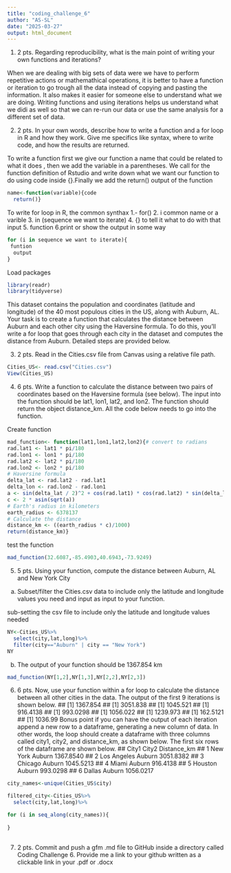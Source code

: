 ```yaml
---
title: "coding_challenge_6"
author: "AS-SL"
date: "2025-03-27"
output: html_document
---
```

1. 2 pts. Regarding reproducibility, what is the main point of writing your own functions
and iterations?


When we are dealing with big sets of data were we have to perform repetitive actions or mathemathical operations, it is better to have a function or iteration to go trough all the data instead of copying and pasting the information. It also makes it easier for someone else to understand what we are doing. Writing functions and using iterations helps us understand what we didi as well so that we can re-run our data or use the same analysis for a different set of data.

2. 2 pts. In your own words, describe how to write a function and a for loop in R and how
they work. Give me specifics like syntax, where to write code, and how the results are
returned.

To write a function first we give our function a name that could be related to what it does , then we add the variable in a parentheses. We call for the function definition of Rstudio and write down what we want our function to do using code inside {}.Finally we add the return() output of the function 
```r
name<-function(variable){code
  return()}
```

To write for loop in R, the common synthax 
  1.- for()
 2. i common name or a varible
 3. in (sequence we want to iterate)
 4. {} to tell it what to do with that input
 5. function
 6.print or show the output in some way

```r
for (i in sequence we want to iterate){
 funtion 
  output 
}
```

Load packages

```r
library(readr)
library(tidyverse)

```



This dataset contains the population and coordinates (latitude and longitude) of the 40 most populous cities in the US, along with Auburn, AL. Your task is to create a function that calculates the distance between Auburn and each other city using the Haversine formula. To do this, you'll write a for loop that goes through each city in the dataset and computes the distance from Auburn. Detailed steps are provided below.

3. 2 pts. Read in the Cities.csv file from Canvas using a relative file path.
```r
Cities_US<- read.csv("Cities.csv")
View(Cities_US)
```

4. 6 pts. Write a function to calculate the distance between two pairs of coordinates based on the Haversine formula (see below). The input into the function should be lat1, lon1, lat2, and lon2. The function should return the object distance_km. All the code below
needs to go into the function.

Create function 

```r
mad_function<- function(lat1,lon1,lat2,lon2){# convert to radians
rad.lat1 <- lat1 * pi/180
rad.lon1 <- lon1 * pi/180
rad.lat2 <- lat2 * pi/180
rad.lon2 <- lon2 * pi/180
# Haversine formula
delta_lat <- rad.lat2 - rad.lat1
delta_lon <- rad.lon2 - rad.lon1
a <- sin(delta_lat / 2)^2 + cos(rad.lat1) * cos(rad.lat2) * sin(delta_lon / 2)^2
c <- 2 * asin(sqrt(a))
# Earth's radius in kilometers
earth_radius <- 6378137
# Calculate the distance
distance_km <- ((earth_radius * c)/1000)
return(distance_km)}
```

test the function

```r
mad_function(32.6087,-85.4903,40.6943,-73.9249)
```


5. 5 pts. Using your function, compute the distance between Auburn, AL and New York
City
a. Subset/filter the Cities.csv data to include only the latitude and longitude values
you need and input as input to your function.


sub-setting the csv file to include only the latitude and longitude values needed
```r

NY<-Cities_US%>%
  select(city,lat,long)%>%
  filter(city=="Auburn" | city == "New York")
NY
```
b. The output of your function should be 1367.854 km
```r
mad_function(NY[1,2],NY[1,3],NY[2,2],NY[2,3])
```


6. 6 pts. Now, use your function within a for loop to calculate the distance between all other
cities in the data. The output of the first 9 iterations is shown below.
## [1] 1367.854
## [1] 3051.838
## [1] 1045.521
## [1] 916.4138
## [1] 993.0298
## [1] 1056.022
## [1] 1239.973
## [1] 162.5121
## [1] 1036.99
Bonus point if you can have the output of each iteration append a new row to a
dataframe, generating a new column of data. In other words, the loop should create a
dataframe with three columns called city1, city2, and distance_km, as shown below. The
first six rows of the dataframe are shown below.
## City1 City2 Distance_km
## 1 New York Auburn 1367.8540
## 2 Los Angeles Auburn 3051.8382
## 3 Chicago Auburn 1045.5213
## 4 Miami Auburn 916.4138
## 5 Houston Auburn 993.0298
## 6 Dallas Auburn 1056.0217

```r

city_names<-unique(Cities_US$city)

filtered_city<-Cities_US%>%
  select(city,lat,long)%>%

for (i in seq_along(city_names)){
  
}
  
```

7. 2 pts. Commit and push a gfm .md file to GitHub inside a directory called Coding Challenge 6.
Provide me a link to your github written as a clickable link in your .pdf or .docx

 



 
